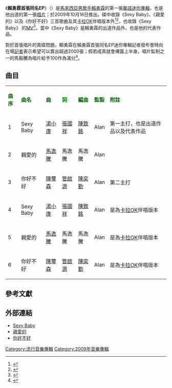 {{Infobox album <!-- See Wikipedia:WikiProject_Albums -->
| name       = 賴勇霖首張同名EP<br>Eddie Lai EP
| type       = EP
| artist     = 賴勇霖
| cover      = 
| released   = 2010年4月16日<ref name="EP" />
| recorded   = 2009年1月至10月<ref name="EL">《賴勇霖首張同名EP（Eddie Lai EP）》，Motion Production，2009年10月16日於[[馬來西亞|馬來西亞]][[吉隆坡|吉隆坡]]發行</ref>
| genre      = [[華語流行音樂|華語流行音樂]]
| length     = 00:23:12<ref name="EL" />
| label      = HLD娛樂<ref name="EL" />
<!-- 未知參數 | number     = 6 -->
| producer   = [[陳致銘|陳致銘]]（Sexy Baby）<br>[[馬逸騰|馬逸騰]]（親愛的）<br>[[陳奕勤|陳奕勤]]（你好不好）
| prev_title = 
| prev_year  = 
| next_title = 
| next_year  = 
}}
《'''賴勇霖首張同名EP'''》（{{lang-en|'''Eddie Lai EP'''}}）是[[馬來西亞|馬來西亞]][[男歌手|男歌手]][[賴勇霖|賴勇霖]]的第一張[[華語|華語]][[迷你專輯|迷你專輯]]，也是他出道的第一張[[唱片|唱片]]；於2009年10月16日推出。碟中收錄《Sexy Baby》、《親愛的》以及《你好不好》三首歌曲及其[[卡拉OK|卡拉OK]]伴唱版本外<ref name="EP">{{cite web | title=本地乐坛新朋友Eddie赖勇霖10月出“辑” | url=http://mint.com.my/%e9%9f%b3%e4%b9%90/%e6%9c%ac%e5%9c%b0%e4%b9%90%e5%9d%9b%e6%96%b0%e6%9c%8b%e5%8f%8beddie%e8%b5%96%e5%8b%87%e9%9c%9610%e6%9c%88%e5%87%ba%e2%80%9c%e8%be%91%e2%80%9d/#more-11103 | accessdate=2010年7月3日 | date=2009年9月16日 | language=zh-hans | publisher=Mint | archive-date=2009年10月17日 | archive-url=https://web.archive.org/web/20091017065004/http://mint.com.my/%E9%9F%B3%E4%B9%90/%E6%9C%AC%E5%9C%B0%E4%B9%90%E5%9D%9B%E6%96%B0%E6%9C%8B%E5%8F%8Beddie%E8%B5%96%E5%8B%87%E9%9C%9610%E6%9C%88%E5%87%BA%E2%80%9C%E8%BE%91%E2%80%9D/#more-11103 | dead-url=yes }}</ref><ref>{{en}}{{cite web |title=Eddie EP (Malaysia Version) |publisher=YESASIA |accessdate=2010年7月3日 |url=http://www.yesasia.com/global/eddie-ep-malaysia-version/1021481910-0-0-0-en/info.html |archive-date=2016年3月4日 |archive-url=https://web.archive.org/web/20160304115305/http://www.yesasia.com/global/eddie-ep-malaysia-version/1021481910-0-0-0-en/info.html |dead-url=no }}</ref>，也收錄《Sexy Baby》 的[[音樂錄影帶|MV]]<ref>{{cite web | title=汤小康牺牲形象为Eddie赖勇霖MV跨刀 | url=http://mint.com.my/%E5%A8%B1%E4%B9%90/%E6%B1%A4%E5%B0%8F%E5%BA%B7%E7%89%BA%E7%89%B2%E5%BD%A2%E8%B1%A1%E4%B8%BAeddie%E8%B5%96%E5%8B%87%E9%9C%96mv%E8%B7%A8%E5%88%80/ | accessdate=2010年7月3日 | date=2009年10月7日 | language=zh-hans | publisher=Mint | archive-date=2009年12月12日 | archive-url=https://web.archive.org/web/20091212014841/http://mint.com.my/%E5%A8%B1%E4%B9%90/%E6%B1%A4%E5%B0%8F%E5%BA%B7%E7%89%BA%E7%89%B2%E5%BD%A2%E8%B1%A1%E4%B8%BAeddie%E8%B5%96%E5%8B%87%E9%9C%96mv%E8%B7%A8%E5%88%80/ | dead-url=yes }}</ref>。當中《Sexy Baby》是賴勇霖的出道作品外，也是他的代表作品。

對於首張唱片的賣碟問題，賴勇霖在賴勇霖首張同名EP迷你專輯記者發布會時向在場[[記者|記者]]表示希望可以賣出超過2000張；假若成真就會裸露上半身。唱片監制之一的馬毅騰為唱片給予100作為滿分<ref>{{zh-hant}}{{cite news |publisher=[[中國報|中國報]] |date=2009年10月20日 |title=專輯賣過2000張 賴勇霖要露上半身 |url=http://www.chinapress.com.my/content_new.asp?dt=2009-10-21&sec=entertainment&art=1021en06.txt }}{{dead link|date=2018年1月 |bot=InternetArchiveBot |fix-attempted=yes }}</ref>。

==曲目==
{| class="wikitable"
|-
| <font color=darkgreen>'''曲序'''</font> || <font color=darkgreen>'''曲名'''</font> || <font color=darkgreen>'''曲'''</font> || <font color=green>'''詞'''</font> || <font color=darkgreen>'''編曲'''</font> || <font color=darkgreen>'''監製'''</font> || <font color=darkgreen>'''附註'''</font>
|-
| 1 || Sexy Baby || [[湯小康|湯小康]] || [[張國祥_(填詞)|張國祥]] || [[陳致銘|陳致銘]] || Alan || 第一主打，也是出道作品以及代表作品
|-
| 2 || 親愛的 || [[馬逸騰|馬逸騰]] || 馬逸騰 || 馬逸騰 || Alan  || 
|-
| 3 || 你好不好 || [[陳璽森|陳璽森]] || [[管啟源|管啟源]] || [[陳奕勤|陳奕勤]] || Alan  || 第二主打
|-
| 4 || Sexy Baby || [[湯小康|湯小康]] || [[張國祥_(填詞)|張國祥]] || [[陳致銘|陳致銘]] || Alan || 是為[[卡拉OK|卡拉OK]]伴唱版本
|-
| 5 || 親愛的 || [[馬逸騰|馬逸騰]] || 馬逸騰 || 馬逸騰 || Alan  || 是為[[卡拉OK|卡拉OK]]伴唱版本
|-
| 6 || 你好不好 || [[陳璽森|陳璽森]] || [[管啟源|管啟源]] || [[陳奕勤|陳奕勤]] || Alan  || 是為[[卡拉OK|卡拉OK]]伴唱版本
|}

==參考文獻==
{{Reflist}}

==外部連結==
* [http://www.youtube.com/watch?v=CLJZctAPshw Sexy Baby]
* [http://www.youtube.com/watch?v=ktJ136V4HQQ 親愛的] {{Wayback|url=http://www.youtube.com/watch?v=ktJ136V4HQQ |date=20161005094058 }}
* [http://www.youtube.com/watch?v=4yBZW_xChTQ 你好不好]

[[Category:流行音樂專輯|Category:流行音樂專輯]]
[[Category:2009年音樂專輯|Category:2009年音樂專輯]]